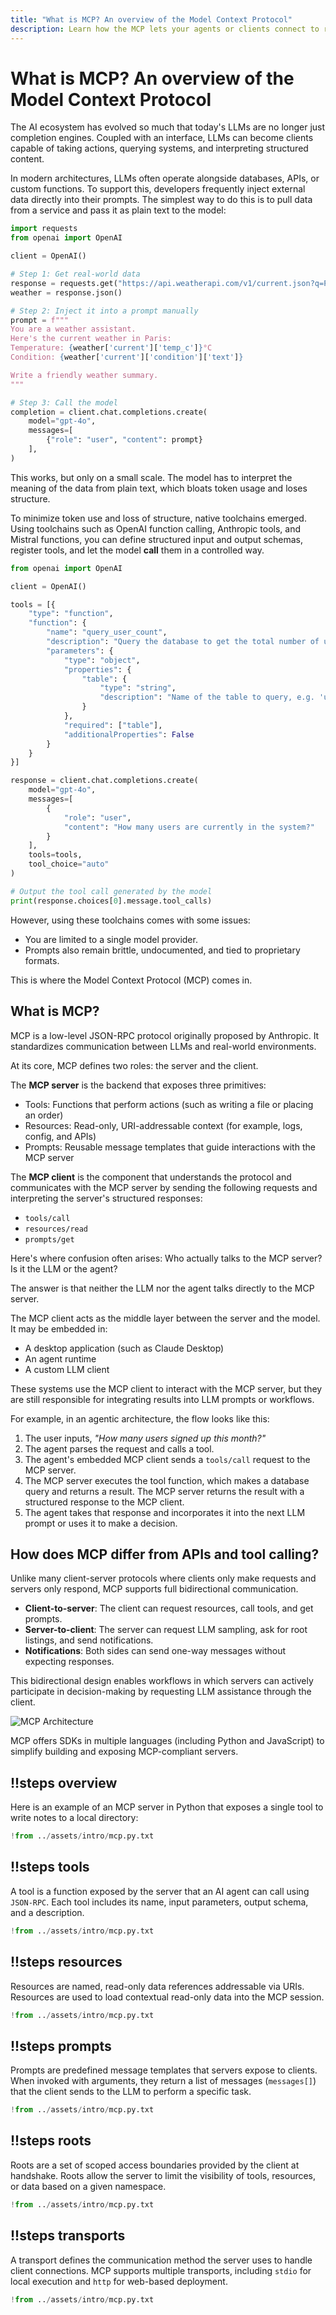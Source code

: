 ```yaml
---
title: "What is MCP? An overview of the Model Context Protocol"
description: Learn how the MCP lets your agents or clients connect to real-world tools and data through a universal protocol.
---
```



<GramCallout />

# What is MCP? An overview of the Model Context Protocol

The AI ecosystem has evolved so much that today's LLMs are no longer just completion engines. Coupled with an interface, LLMs can become clients capable of taking actions, querying systems, and interpreting structured content.

In modern architectures, LLMs often operate alongside databases, APIs, or custom functions. To support this, developers frequently inject external data directly into their prompts. The simplest way to do this is to pull data from a service and pass it as plain text to the model:

```python
import requests
from openai import OpenAI

client = OpenAI()

# Step 1: Get real-world data
response = requests.get("https://api.weatherapi.com/v1/current.json?q=Paris&key=demo")
weather = response.json()

# Step 2: Inject it into a prompt manually
prompt = f"""
You are a weather assistant.
Here's the current weather in Paris:
Temperature: {weather['current']['temp_c']}°C
Condition: {weather['current']['condition']['text']}

Write a friendly weather summary.
"""

# Step 3: Call the model
completion = client.chat.completions.create(
    model="gpt-4o",
    messages=[
        {"role": "user", "content": prompt}
    ],
)
```

This works, but only on a small scale. The model has to interpret the meaning of the data from plain text, which bloats token usage and loses structure.

To minimize token use and loss of structure, native toolchains emerged. Using toolchains such as OpenAI function calling, Anthropic tools, and Mistral functions, you can define structured input and output schemas, register tools, and let the model **call** them in a controlled way.

```python
from openai import OpenAI

client = OpenAI()

tools = [{
    "type": "function",
    "function": {
        "name": "query_user_count",
        "description": "Query the database to get the total number of users.",
        "parameters": {
            "type": "object",
            "properties": {
                "table": {
                    "type": "string",
                    "description": "Name of the table to query, e.g. 'users'"
                }
            },
            "required": ["table"],
            "additionalProperties": False
        }
    }
}]

response = client.chat.completions.create(
    model="gpt-4o",
    messages=[
        {
            "role": "user",
            "content": "How many users are currently in the system?"
        }
    ],
    tools=tools,
    tool_choice="auto"
)

# Output the tool call generated by the model
print(response.choices[0].message.tool_calls)
```

However, using these toolchains comes with some issues:

- You are limited to a single model provider.
- Prompts also remain brittle, undocumented, and tied to proprietary formats.

This is where the Model Context Protocol (MCP) comes in.

## What is MCP?

MCP is a low-level JSON-RPC protocol originally proposed by Anthropic. It standardizes communication between LLMs and real-world environments.

At its core, MCP defines two roles: the server and the client.

The **MCP server** is the backend that exposes three primitives:

- Tools: Functions that perform actions (such as writing a file or placing an order)
- Resources: Read-only, URI-addressable context (for example, logs, config, and APIs)
- Prompts: Reusable message templates that guide interactions with the MCP server

The **MCP client** is the component that understands the protocol and communicates with the MCP server by sending the following requests and interpreting the server's structured responses:

- `tools/call`
- `resources/read`
- `prompts/get`

Here's where confusion often arises: Who actually talks to the MCP server? Is it the LLM or the agent?

The answer is that neither the LLM nor the agent talks directly to the MCP server.

The MCP client acts as the middle layer between the server and the model. It may be embedded in:

- A desktop application (such as Claude Desktop)
- An agent runtime
- A custom LLM client

These systems use the MCP client to interact with the MCP server, but they are still responsible for integrating results into LLM prompts or workflows.

For example, in an agentic architecture, the flow looks like this:

1. The user inputs, _"How many users signed up this month?"_
2. The agent parses the request and calls a tool.
3. The agent's embedded MCP client sends a `tools/call` request to the MCP server.
4. The MCP server executes the tool function, which makes a database query and returns a result. The MCP server returns the result with a structured response to the MCP client.
5. The agent takes that response and incorporates it into the next LLM prompt or uses it to make a decision.

## How does MCP differ from APIs and tool calling?

Unlike many client-server protocols where clients only make requests and servers only respond, MCP supports full bidirectional communication.

- **Client-to-server**: The client can request resources, call tools, and get prompts.
- **Server-to-client**: The server can request LLM sampling, ask for root listings, and send notifications.
- **Notifications**: Both sides can send one-way messages without expecting responses.

This bidirectional design enables workflows in which servers can actively participate in decision-making by requesting LLM assistance through the client.

![MCP Architecture](../assets/getting-started/mcp-architecture.png)

MCP offers SDKs in multiple languages (including Python and JavaScript) to simplify building and exposing MCP-compliant servers.

<Spotlight>

## !!steps overview

Here is an example of an MCP server in Python that exposes a single tool to write notes to a local directory:

```python ! mcp-server.py
!from ../assets/intro/mcp.py.txt
```

## !!steps tools

A tool is a function exposed by the server that an AI agent can call using `JSON-RPC`. Each tool includes its name, input parameters, output schema, and a description.

```python ! mcp-server.py focus=12:17
!from ../assets/intro/mcp.py.txt
```

## !!steps resources

Resources are named, read-only data references addressable via URIs. Resources are used to load contextual read-only data into the MCP session.

```python ! mcp-server.py focus=19:25
!from ../assets/intro/mcp.py.txt
```

## !!steps prompts

Prompts are predefined message templates that servers expose to clients. When invoked with arguments, they return a list of messages (`messages[]`) that the client sends to the LLM to perform a specific task.

```python ! mcp-server.py focus=27:32
!from ../assets/intro/mcp.py.txt
```

## !!steps roots

Roots are a set of scoped access boundaries provided by the client at handshake. Roots allow the server to limit the visibility of tools, resources, or data based on a given namespace.

```python ! mcp-server.py focus=34:40
!from ../assets/intro/mcp.py.txt
```

## !!steps transports

A transport defines the communication method the server uses to handle client connections. MCP supports multiple transports, including `stdio` for local execution and `http` for web-based deployment.

```python ! mcp-server.py focus=45:58
!from ../assets/intro/mcp.py.txt
```

</Spotlight>
